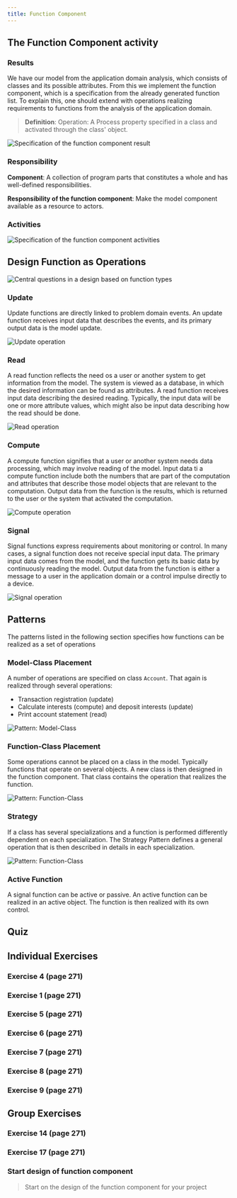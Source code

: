 ---
title: Function Component
---

## The Function Component activity

### Results
We have our model from the application domain analysis, which consists
of classes and its possible attributes. From this we implement the function
component, which is a specification from the already generated function list.
To explain this, one should extend with operations realizing requirements to
functions from the analysis of the application domain.

> __Definition__: Operation: A Process property specified in a class and activated
> through the class' object.

![Specification of the function component result](images/function-component-specification.png)

### Responsibility
__Component__: A collection of program parts that constitutes a whole and has well-defined
responsibilities.

__Responsibility of the function component__: Make the model component available as a resource to actors.

### Activities
![Specification of the function component activities](images/function-component-activities.png)

## Design Function as Operations
![Central questions in a design based on function types](images/function-component-operations.png)

### Update
Update functions are directly linked to problem domain events. An update function receives input data
that describes the events, and its primary output data is the model update.

![Update operation](images/function-component-update.png)

### Read
A read function reflects the need os a user or another system to get information from the model.
The system is viewed as a database, in which the desired information can be found as attributes.
A read function receives input data describing the desired reading. Typically, the input data
will be one or more attribute values, which might also be input data describing how the read
should be done.

![Read operation](images/function-component-read.png)

### Compute
A compute function signifies that a user or another system needs data processing, which may involve
reading of the model. Input data ti a compute function include both the numbers that are part of the
computation and attributes that describe those model objects that are relevant to the computation.
Output data from the function is the results, which is returned to the user or the system that
activated the computation.

![Compute operation](images/function-component-compute.png)

### Signal
Signal functions express requirements about monitoring or control. In many cases, a signal function
does not receive special input data. The primary input data comes from the model, and the function
gets its basic data by continuously reading the model. Output data from the function is either
a message  to a user in the application domain or a control impulse directly to a device.

![Signal operation](images/function-component-signal.png)

## Patterns
The patterns listed in the following section specifies how functions can be realized as a set of operations

### Model-Class Placement
A number of operations are specified on class `Account`. That again is realized through several
operations:
* Transaction registration (update)
* Calculate interests (compute) and deposit interests (update)
* Print account statement (read)

![Pattern: Model-Class](images/function-component-model-class.png)

### Function-Class Placement
Some operations cannot be placed on a class in the model. Typically functions that operate
on several objects. A new class is then designed in the function component. That class
contains the operation that realizes the function.

![Pattern: Function-Class](images/function-component-function-class.png)

### Strategy
If a class has several specializations and a function is performed differently dependent on each
specialization. The Strategy Pattern defines a general operation that is then described in details in
each specialization.

![Pattern: Function-Class](images/function-component-strategy.png)

### Active Function
A signal function can be active or passive. An active function can be realized in an active object.
The function is then realized with its own control.

## Quiz

## Individual Exercises

### Exercise 4 (page 271)

### Exercise 1 (page 271)

### Exercise 5 (page 271)

### Exercise 6 (page 271)

### Exercise 7 (page 271)

### Exercise 8 (page 271)

### Exercise 9 (page 271)


## Group Exercises

### Exercise 14 (page 271)

### Exercise 17 (page 271)

### Start design of function component
> Start on the design of the function component for your project